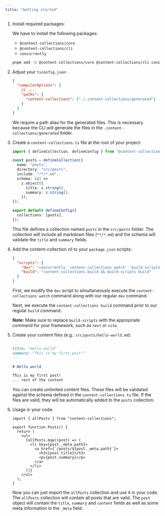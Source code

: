 ```yaml
---
title: "Getting started"
---
```


1. Install required packages:

   We have to install the following packages:

   - `@content-collections/core`
   - `@content-collections/cli`
   - `concurrently`

   ```bash
   pnpm add -D @content-collections/core @content-collections/cli concurrently
   ```

1. Adjust your `tsconfig.json`:

   ```json
   {
     "compilerOptions": {
       // ...
       "paths": {
         "content-collections": ["./.content-collections/generated"]
       }
     }
   }
   ```

   We require a path alias for the generated files.
   This is necessary because the CLI will generate the files in the `.content-collections/generated` folder.

1. Create a `content-collections.ts` file at the root of your project:

   ```ts
   import { defineCollection, defineConfig } from "@content-collections/core";

   const posts = defineCollection({
     name: "posts",
     directory: "src/posts",
     include: "**/*.md",
     schema: (z) =>
       z.object({
         title: z.string(),
         summary: z.string(),
       }),
   });

   export default defineConfig({
     collections: [posts],
   });
   ```

   This file defines a collection named `posts` in the `src/posts` folder.
   The collection will include all markdown files (`**/*.md`) and the schema will validate the `title` and `summary` fields.

1. Add the content-collection cli to your `package.json` scripts:

   ```json
   {
     "scripts": {
       "dev": "concurrently 'content-collections watch' 'build-scripts dev'",
       "build": "content-collections build && build-scripts build"
     }
   }
   ```

   First, we modify the `dev` script to simultaneously execute the `content-collections watch` command along with our regular `dev` command.

   Next, we execute the `content-collections build` command prior to our regular `build` command.

   **Note:** Make sure to replace `build-scripts` with the appropriate command for your framework, such as `next` or `vite`.

1. Create your content files (e.g.: `src/posts/hello-world.md`):

   ```md
   ---
   title: "Hello world"
   summary: "This is my first post!"
   ---

   # Hello world

   This is my first post!
   ... rest of the content
   ```

   You can create unlimited content files.
   These files will be validated against the schema defined in the `content-collections.ts` file.
   If the files are valid, they will be automatically added to the `posts` collection.

1. Usage in your code:

   ```tsx
   import { allPosts } from "content-collections";

   export function Posts() {
     return (
       <ul>
         {allPosts.map((post) => (
           <li key={post._meta.path}>
             <a href={`/posts/${post._meta.path}`}>
               <h3>{post.title}</h3>
               <p>{post.summary}</p>
             </a>
           </li>
         ))}
       </ul>
     );
   }
   ```

   Now you can just import the `allPosts` collection and use it in your code.
   The `allPosts` collection will contain all posts that are valid.
   The `post` object will contain the `title`, `summary` and `content` fields as well as some meta information in the `_meta` field.
